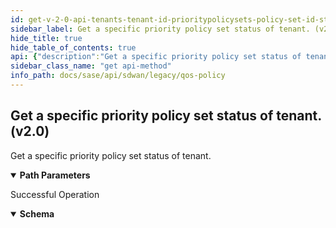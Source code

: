 ```yaml
---
id: get-v-2-0-api-tenants-tenant-id-prioritypolicysets-policy-set-id-status
sidebar_label: Get a specific priority policy set status of tenant. (v2.0)
hide_title: true
hide_table_of_contents: true
api: {"description":"Get a specific priority policy set status of tenant.","operationId":"get-v2.0-api-tenants-tenant_id-prioritypolicysets-policy_set_id-status","parameters":[{"description":"Tenant Id","in":"path","name":"tenant_id","required":true,"schema":{"description":"Tenant Id","type":"string"}},{"description":"Priority Policy Set Id","in":"path","name":"policy_set_id","required":true,"schema":{"description":"Policy Set Id","type":"string"}}],"responses":{"200":{"content":{"application/json":{"schema":{"properties":{"id":{"description":"Id","type":"string"},"policy_req_state":{"description":"Policy Req State","enum":["POLICY_REQ_PENDING","POLICY_CREATE_INPROGRESS","POLICY_CREATE_COMPLETE","POLICY_REPLICATE","POLICY_CREATE_FAILED","POLICY_REQ_COMPLETE"],"type":"string"},"policyset_id":{"description":"Policyset Id","type":"string"}}}}},"description":"Successful Operation"}},"tags":["QOS Policy"],"method":"get","path":"/v2.0/api/tenants/{tenant_id}/prioritypolicysets/{policy_set_id}/status","info":{"contact":{},"description":"List of APIs used to manage the QoS policies.","title":"QOS Policy","version":"Latest"},"postman":{"name":"Get a specific priority policy set status of tenant. (v2.0)","description":{"content":"Get a specific priority policy set status of tenant.","type":"text/plain"},"url":{"path":["v2.0","api","tenants",":tenant_id","prioritypolicysets",":policy_set_id","status"],"host":["{{baseUrl}}"],"query":[],"variable":[{"disabled":false,"description":{"content":"(Required) Tenant Id","type":"text/plain"},"type":"any","value":"","key":"tenant_id"},{"disabled":false,"description":{"content":"(Required) Priority Policy Set Id","type":"text/plain"},"type":"any","value":"","key":"policy_set_id"}]},"header":[{"key":"Accept","value":"application/json"}],"method":"GET"}}
sidebar_class_name: "get api-method"
info_path: docs/sase/api/sdwan/legacy/qos-policy
---
```



## Get a specific priority policy set status of tenant. (v2.0)



Get a specific priority policy set status of tenant.

<details style={{"marginBottom":"1rem"}} data-collapsed={false} open={true}><summary style={{}}><strong>Path Parameters</strong></summary><div><ul><ParamsItem className={"paramsItem"} param={{"description":"Tenant Id","in":"path","name":"tenant_id","required":true,"schema":{"description":"Tenant Id","type":"string"}}}></ParamsItem><ParamsItem className={"paramsItem"} param={{"description":"Priority Policy Set Id","in":"path","name":"policy_set_id","required":true,"schema":{"description":"Policy Set Id","type":"string"}}}></ParamsItem></ul></div></details><div><ApiTabs><TabItem label={"200"} value={"200"}><div>

Successful Operation

</div><div><MimeTabs groupId={"mime-type"}><TabItem label={"application/json"} value={"application/json"}><SchemaTabs groupId={"schema-tabs"}><TabItem label={"Schema"} value={"Schema"}><details style={{}} data-collapsed={false} open={true}><summary style={{"textAlign":"left"}}><strong>Schema</strong></summary><div style={{"textAlign":"left","marginLeft":"1rem"}}></div><ul style={{"marginLeft":"1rem"}}><SchemaItem collapsible={false} name={"id"} required={false} schemaDescription={"Id"} schemaName={"string"} qualifierMessage={undefined} defaultValue={undefined}></SchemaItem><SchemaItem collapsible={false} name={"policy_req_state"} required={false} schemaDescription={"Policy Req State"} schemaName={"string"} qualifierMessage={"**Possible values:** [`POLICY_REQ_PENDING`, `POLICY_CREATE_INPROGRESS`, `POLICY_CREATE_COMPLETE`, `POLICY_REPLICATE`, `POLICY_CREATE_FAILED`, `POLICY_REQ_COMPLETE`]"} defaultValue={undefined}></SchemaItem><SchemaItem collapsible={false} name={"policyset_id"} required={false} schemaDescription={"Policyset Id"} schemaName={"string"} qualifierMessage={undefined} defaultValue={undefined}></SchemaItem></ul></details></TabItem></SchemaTabs></TabItem></MimeTabs></div></TabItem></ApiTabs></div>
      
